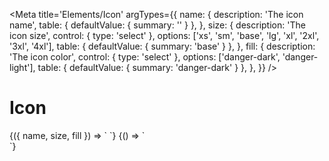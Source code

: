 
<Meta
  title='Elements/Icon'
  argTypes={{
    name: {
      description: 'The icon name',
      table: { defaultValue: { summary: '' } },
    },
    size: {
      description: 'The icon size',
      control: { type: 'select' },
      options: ['xs', 'sm', 'base', 'lg', 'xl', '2xl', '3xl', '4xl'],
      table: { defaultValue: { summary: 'base' } },
    },
    fill: {
      description: 'The icon color',
      control: { type: 'select' },
      options: ['danger-dark', 'danger-light'],
      table: { defaultValue: { summary: 'danger-dark' } },
    },
  }}
/>

# Icon

<Canvas>
  <Story
    name='Icon'
    args={{
      name: 'alert-circle',
      size: '4xl',
      fill: 'danger-dark',
    }}
  >
    {({ name, size, fill }) => `
      <v-icon
        name='${name}'
        size='${size}'
        fill='${fill}'
      />
    `}
  </Story>
</Canvas>

<Canvas>
  <Story name='All'>
    {() => `
<div class="flex flex-wrap gap-4">
  <v-icon name='account-multiple'></v-icon>
  <v-icon name='alert-circle'></v-icon>
  <v-icon name='alert-circle-outline'></v-icon>
  <v-icon name='alert-outline'></v-icon>
  <v-icon name='arrow-expand-all'></v-icon>
  <v-icon name='arrow-top-right-bottom-left'></v-icon>
  <v-icon name='arrow-up'></v-icon>
  <v-icon name='broadcast'></v-icon>
  <v-icon name='broadcast-off'></v-icon>
  <v-icon name='camera-flip-outline'></v-icon>
  <v-icon name='camera-outline'></v-icon>
  <v-icon name='cancel'></v-icon>
  <v-icon name='check'></v-icon>
  <v-icon name='check-circle'></v-icon>
  <v-icon name='chevron-down'></v-icon>
  <v-icon name='close'></v-icon>
  <v-icon name='cog'></v-icon>
  <v-icon name='content-copy'></v-icon>
  <v-icon name='content-save-outline'></v-icon>
  <v-icon name='credit-card-outline'></v-icon>
  <v-icon name='dots-horizontal'></v-icon>
  <v-icon name='download'></v-icon>
  <v-icon name='file-download-outline'></v-icon>
  <v-icon name='filter-outline'></v-icon>
  <v-icon name='github'></v-icon>
  <v-icon name='help-circle-outline'></v-icon>
  <v-icon name='image-filter-center-focus'></v-icon>
  <v-icon name='information-outline'></v-icon>
  <v-icon name='instagram'></v-icon>
  <v-icon name='linkedin'></v-icon>
  <v-icon name='logout'></v-icon>
  <v-icon name='menu'></v-icon>
  <v-icon name='minus'></v-icon>
  <v-icon name='open-in-new'></v-icon>
  <v-icon name='pause-circle-outline'></v-icon>
  <v-icon name='pencil-outline'></v-icon>
  <v-icon name='play-circle-outline'></v-icon>
  <v-icon name='plus'></v-icon>
  <v-icon name='refresh'></v-icon>
  <v-icon name='send'></v-icon>
  <v-icon name='stop-circle-outline'></v-icon>
  <v-icon name='trash-can-outline'></v-icon>
  <v-icon name='twitter'></v-icon>
  <v-icon name='undo'></v-icon>
  <v-icon name='video-outline'></v-icon>
</div>
    `}
  </Story>
</Canvas>
